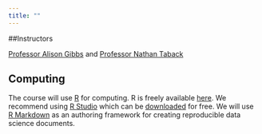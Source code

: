 ```yaml
---
title: ""
---
```



##Instructors

[Professor Alison Gibbs](http://utstat.toronto.edu/~alisong/) and [Professor Nathan Taback](http://utstat.toronto.edu/~nathan/)

## Computing

The course will use [R](https://www.r-project.org) for computing. R is freely available [here](http://cran.utstat.utoronto.ca). We recommend using [R Studio](https://www.rstudio.com) which can be [downloaded](http://cran.utstat.utoronto.ca) for free.  We will use [R Markdown](http://rmarkdown.rstudio.com) as an authoring framework for creating reproducible data science documents.